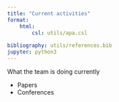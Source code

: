 ```yaml
---
title: "Current activities"
format: 
    html:
        csl: utils/apa.csl
    
bibliography: utils/references.bib
jupyter: python3
---
```


What  the team is doing currently

- Papers
- Conferences